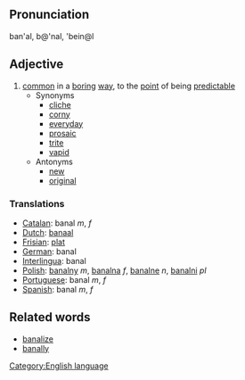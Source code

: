 =={{en}}==
[[Category:English language]]
==Pronunciation==
ban'al, b@'nal, 'bein@l
==Adjective==
# [[common]] in a [[boring]] [[way]], to the [[point]] of being [[predictable]]
#* Synonyms
#** [[cliche]]
#** [[corny]]
#** [[everyday]]
#** [[prosaic]]
#** [[trite]]
#** [[vapid]]
#* Antonyms
#** [[new]]
#** [[original]]

===Translations===
*[[Catalan]]: banal ''m'', ''f''
*[[Dutch]]: [[banaal]]
*[[Frisian]]: [[plat]]
*[[German]]: banal
*[[Interlingua]]: banal
*[[Polish]]: [[banalny]] ''m'', [[banalna]] ''f'', [[banalne]] ''n'', [[banalni]] ''pl''
*[[Portuguese]]: banal ''m'', ''f''
*[[Spanish]]: banal ''m'', ''f''

==Related words==
* [[banalize]]
* [[banally]]
